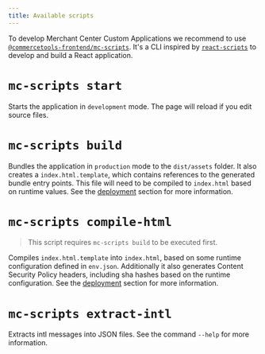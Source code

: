 ```yaml
---
title: Available scripts
---
```


To develop Merchant Center Custom Applications we recommend to use [`@commercetools-frontend/mc-scripts`](https://www.npmjs.com/package/@commercetools-frontend/mc-scripts).
It's a CLI inspired by [`react-scripts`](https://www.npmjs.com/package/react-scripts) to develop and build a React application.

# `mc-scripts start`

Starts the application in `development` mode. The page will reload if you edit source files.

# `mc-scripts build`

Bundles the application in `production` mode to the `dist/assets` folder.
It also creates a `index.html.template`, which contains references to the generated bundle entry points. This file will need to be compiled to `index.html` based on runtime values. See the [deployment](./deployment) section for more information.

# `mc-scripts compile-html`

> This script requires `mc-scripts build` to be executed first.

Compiles `index.html.template` into `index.html`, based on some runtime configuration defined in `env.json`. Additionally it also generates Content Security Policy headers, including sha hashes based on the runtime configuration. See the [deployment](./deployment) section for more information.

# `mc-scripts extract-intl`

Extracts intl messages into JSON files. See the command `--help` for more information.
